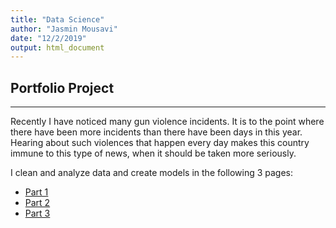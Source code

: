 ```yaml
---
title: "Data Science"
author: "Jasmin Mousavi"
date: "12/2/2019"
output: html_document
---
```


## **Portfolio Project**
***
Recently I have noticed many gun violence incidents. It is to the point where there have been more incidents than there have been days in this year. Hearing about such violences that happen every day makes this country immune to this type of news, when it should be taken more seriously. 

I clean and analyze data and create models in the following 3 pages:

* [Part 1](P1.html) 
* [Part 2](P2.html)
* [Part 3](P3.html)
